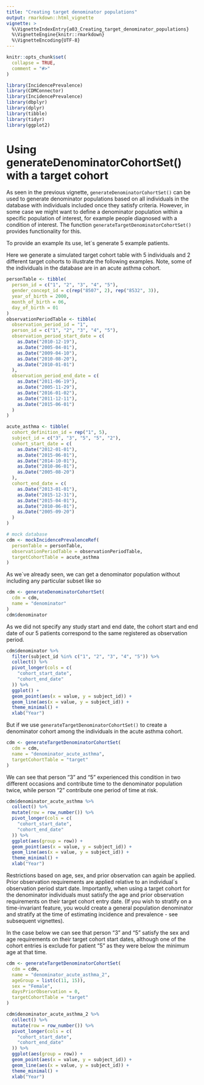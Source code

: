 ---
title: "Creating target denominator populations"
output: rmarkdown::html_vignette
vignette: >
  %\VignetteIndexEntry{a03_Creating_target_denominator_populations}
  %\VignetteEngine{knitr::rmarkdown}
  %\VignetteEncoding{UTF-8}
---

```{r, include = FALSE}
knitr::opts_chunk$set(
  collapse = TRUE,
  comment = "#>"
)
```

```{r setup, warning=FALSE, message=FALSE}
library(IncidencePrevalence)
library(CDMConnector)
library(IncidencePrevalence)
library(dbplyr)
library(dplyr)
library(tibble)
library(tidyr)
library(ggplot2)
```

# Using generateDenominatorCohortSet() with a target cohort
As seen in the previous vignette, `generateDenominatorCohortSet()` can be used to generate denominator populations based on all individuals in the database with individuals included once they satisfy criteria. However, in some case we might want to define a denominator population within a specific population of interest, for example people diagnosed with a condition of interest. The function `generateTargetDenominatorCohortSet()` provides functionality for this.

To provide an example its use, let´s generate 5 example patients.

Here we generate a simulated target cohort table with 5 individuals and 2 different target cohorts to illustrate the following examples. Note, some of the individuals in the database are in an acute asthma cohort.

```{r, message=FALSE, warning=FALSE}
personTable <- tibble(
  person_id = c("1", "2", "3", "4", "5"),
  gender_concept_id = c(rep("8507", 2), rep("8532", 3)),
  year_of_birth = 2000,
  month_of_birth = 06,
  day_of_birth = 01
)
observationPeriodTable <- tibble(
  observation_period_id = "1",
  person_id = c("1", "2", "3", "4", "5"),
  observation_period_start_date = c(
    as.Date("2010-12-19"),
    as.Date("2005-04-01"),
    as.Date("2009-04-10"),
    as.Date("2010-08-20"),
    as.Date("2010-01-01")
  ),
  observation_period_end_date = c(
    as.Date("2011-06-19"),
    as.Date("2005-11-29"),
    as.Date("2016-01-02"),
    as.Date("2011-12-11"),
    as.Date("2015-06-01")
  )
)

acute_asthma <- tibble(
  cohort_definition_id = rep("1", 5),
  subject_id = c("3", "3", "5", "5", "2"),
  cohort_start_date = c(
    as.Date("2012-01-01"),
    as.Date("2015-06-01"),
    as.Date("2014-10-01"),
    as.Date("2010-06-01"),
    as.Date("2005-08-20")
  ),
  cohort_end_date = c(
    as.Date("2013-01-01"),
    as.Date("2015-12-31"),
    as.Date("2015-04-01"),
    as.Date("2010-06-01"),
    as.Date("2005-09-20")
  )
)

# mock database
cdm <- mockIncidencePrevalenceRef(
  personTable = personTable,
  observationPeriodTable = observationPeriodTable,
  targetCohortTable = acute_asthma
)
```

As we´ve already seen, we can get a denominator population without including any particular subset like so
```{r, message=FALSE, warning=FALSE}
cdm <- generateDenominatorCohortSet(
  cdm = cdm, 
  name = "denominator"
)
cdm$denominator
```

As we did not specify any study start and end date, the cohort start and end date of our 5 patients correspond to the same registered as observation period. 

```{r, message=FALSE, warning=FALSE}
cdm$denominator %>%
  filter(subject_id %in% c("1", "2", "3", "4", "5")) %>%
  collect() %>%
  pivot_longer(cols = c(
    "cohort_start_date",
    "cohort_end_date"
  )) %>%
  ggplot() +
  geom_point(aes(x = value, y = subject_id)) +
  geom_line(aes(x = value, y = subject_id)) +
  theme_minimal() +
  xlab("Year")
```

But if we use `generateTargetDenominatorCohortSet()` to create a denominator cohort among the individuals in the acute asthma cohort.

```{r, message=FALSE, warning=FALSE}
cdm <- generateTargetDenominatorCohortSet(
  cdm = cdm, 
  name = "denominator_acute_asthma",
  targetCohortTable = "target"
)
```

We can see that person "3" and "5" experienced this condition in two different occasions and contribute time to the denominator population twice, while person "2" contribute one period of time at risk. 

```{r, message=FALSE, warning=FALSE}
cdm$denominator_acute_asthma %>%
  collect() %>%
  mutate(row = row_number()) %>% 
  pivot_longer(cols = c(
    "cohort_start_date",
    "cohort_end_date"
  )) %>%
  ggplot(aes(group = row)) +
  geom_point(aes(x = value, y = subject_id)) +
  geom_line(aes(x = value, y = subject_id)) +
  theme_minimal() +
  xlab("Year")
```

Restrictions based on age, sex, and prior observation can again be applied. Prior observation requirements are applied relative to an individual´s observation period start date. Importantly, when using a target cohort for the denominator individuals must satisfy the age and prior observation requirements on their target cohort entry date. (If you wish to stratify on a time-invariant feature, you would create a general population denominator and stratify at the time of estimating incidence and prevalence - see subsequent vignettes).

In the case below we can see that person "3" and "5" satisfy the sex and age requirements on their target cohort start dates, although one of the cohort entries is exclude for patient "5" as they were below the minimum age at that time.

```{r, message=FALSE, warning=FALSE}
cdm <- generateTargetDenominatorCohortSet(
  cdm = cdm, 
  name = "denominator_acute_asthma_2",
  ageGroup = list(c(11, 15)),
  sex = "Female",
  daysPriorObservation = 0,
  targetCohortTable = "target"
)

cdm$denominator_acute_asthma_2 %>%
  collect() %>%
  mutate(row = row_number()) %>% 
  pivot_longer(cols = c(
    "cohort_start_date",
    "cohort_end_date"
  )) %>%
  ggplot(aes(group = row)) +
  geom_point(aes(x = value, y = subject_id)) +
  geom_line(aes(x = value, y = subject_id)) +
  theme_minimal() +
  xlab("Year")
```

